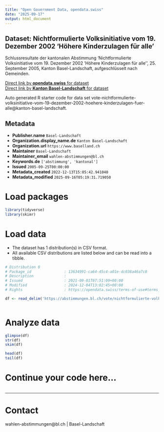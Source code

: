 ```yaml
---
title: "Open Government Data, opendata.swiss"
date: "2025-09-17"
output: html_document
---
```


## Dataset: Nichtformulierte Volksinitiative vom 19. Dezember 2002 'Höhere Kinderzulagen für alle'

Schlussresultate der kantonalen Abstimmung 'Nichtformulierte Volksinitiative vom 19. Dezember 2002 'Höhere Kinderzulagen für alle'', 25. September 2005, Kanton Basel-Landschaft, aufgeschlüsselt nach Gemeinden.

[Direct link by **opendata.swiss** for dataset](https://opendata.swiss/de/dataset/nichtformulierte-volksinitiative-vom-19-dezember-2002-hohere-kinderzulagen-fur-alle)<br>
[Direct link by **Kanton Basel-Landschaft** for dataset](https://abstimmungen.bl.ch/vote/nichtformulierte-volksinitiative-vom-19-dezember-2002-hoehere-kinderzulagen-fuer-alle/data)

Auto generated R starter code for data set vote-nichtformulierte-volksinitiative-vom-19-dezember-2002-hoehere-kinderzulagen-fuer-alle@kanton-basel-landschaft.

## Metadata

- **Publisher.name** `Basel-Landschaft`
- **Organization.display_name.de** `Kanton Basel-Landschaft`
- **Organization.url** `https://www.baselland.ch`
- **Maintainer** `Basel-Landschaft`
- **Maintainer_email** `wahlen-abstimmungen@bl.ch`
- **Keywords.de** `['abstimmung', 'kantonal']`
- **Issued** `2005-09-25T00:00:00`
- **Metadata_created** `2022-12-13T15:05:42.941040`
- **Metadata_modified** `2025-09-16T05:19:31.719050`


# Load packages

```r

library(tidyverse)
library(skimr)

```

# Load data

-   The dataset has 1 distribution(s) in CSV format.
-   All available CSV distributions are listed below and can be read into a tibble.

```r

# Distribution 0
# Package_id               : 13634991-ca64-45c4-a01e-dc038a46a7c8
# Description              : 
# Issued                   : 2021-09-01T07:51:09+00:00
# Modified                 : 2024-12-04T13:02:45+00:00
# Rights                   : https://opendata.swiss/terms-of-use#terms_by

df <- read_delim('https://abstimmungen.bl.ch/vote/nichtformulierte-volksinitiative-vom-19-dezember-2002-hoehere-kinderzulagen-fuer-alle/data-csv')



```

# Analyze data

```r

glimpse(df)
str(df)
skim(df)

head(df)
tail(df)

```

# Continue your code here...

```r

```

------------------------------------------------------------------------

# Contact

wahlen-abstimmungen@bl.ch | Basel-Landschaft
